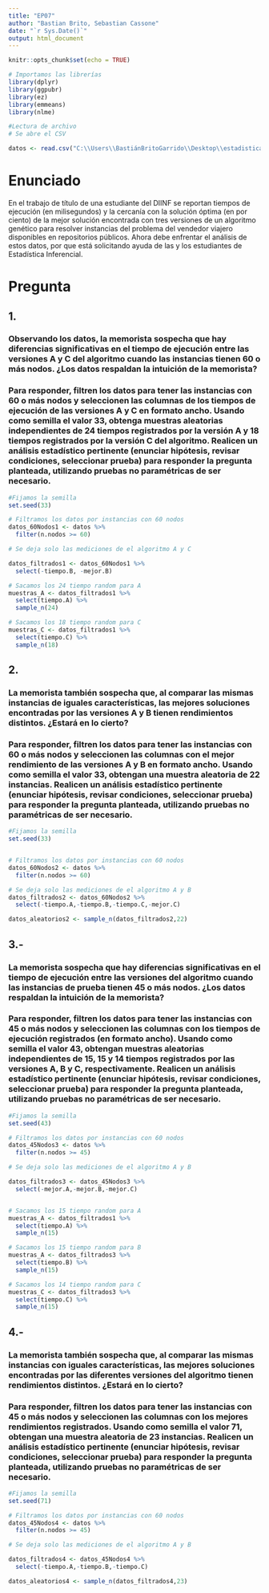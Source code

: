 ```yaml
---
title: "EP07"
author: "Bastian Brito, Sebastian Cassone"
date: "`r Sys.Date()`"
output: html_document
---
```


```r
knitr::opts_chunk$set(echo = TRUE)
```

```r
# Importamos las librerías
library(dplyr)
library(ggpubr)
library(ez)
library(emmeans)
library(nlme)

#Lectura de archivo
# Se abre el CSV

datos <- read.csv("C:\\Users\\BastiánBritoGarrido\\Desktop\\estadistica_inferencial_grupo6\\EP07\\EP07 Datos.csv")

```

# Enunciado
En el trabajo de título de una estudiante del DIINF se reportan tiempos de ejecución (en milisegundos) y la cercanía con la solución óptima (en por ciento) de la mejor solución encontrada con tres versiones de un algoritmo genético para resolver instancias del problema del vendedor viajero disponibles en repositorios públicos. Ahora debe enfrentar el análisis de estos datos, por que está solicitando ayuda de las y los estudiantes de Estadística Inferencial.

# Pregunta
## 1. 

### Observando los datos, la memorista sospecha que hay diferencias significativas en el tiempo de ejecución entre las versiones A y C del algoritmo cuando las instancias tienen 60 o más nodos. ¿Los datos respaldan la intuición de la memorista?

### Para responder, filtren los datos para tener las instancias con 60 o más nodos y seleccionen las columnas de los tiempos de ejecución de las versiones A y C en formato ancho. Usando como semilla el valor 33, obtenga muestras aleatorias independientes de 24 tiempos registrados por la versión A y 18 tiempos registrados por la versión C del algoritmo. Realicen un análisis estadístico pertinente (enunciar hipótesis, revisar condiciones, seleccionar prueba) para responder la pregunta planteada, utilizando pruebas no paramétricas de ser necesario.

```r
#Fijamos la semilla
set.seed(33)

# Filtramos los datos por instancias con 60 nodos 
datos_60Nodos1 <- datos %>%
  filter(n.nodos >= 60)

# Se deja solo las mediciones de el algoritmo A y C

datos_filtrados1 <- datos_60Nodos1 %>%
  select(-tiempo.B, -mejor.B)

# Sacamos los 24 tiempo random para A
muestras_A <- datos_filtrados1 %>% 
  select(tiempo.A) %>% 
  sample_n(24)

# Sacamos los 18 tiempo random para C
muestras_C <- datos_filtrados1 %>% 
  select(tiempo.C) %>% 
  sample_n(18)

```


## 2. 

### La memorista también sospecha que, al comparar las mismas instancias de iguales características, las mejores soluciones encontradas por las versiones A y B tienen rendimientos distintos. ¿Estará en lo cierto?

### Para responder, filtren los datos para tener las instancias con 60 o más nodos y seleccionen las columnas con el mejor rendimiento de las versiones A y B en formato ancho. Usando como semilla el valor 33, obtengan una muestra aleatoria de 22 instancias. Realicen un análisis estadístico pertinente (enunciar hipótesis, revisar condiciones, seleccionar prueba) para responder la pregunta planteada, utilizando pruebas no paramétricas de ser necesario.

```r

#Fijamos la semilla
set.seed(33)


# Filtramos los datos por instancias con 60 nodos 
datos_60Nodos2 <- datos %>%
  filter(n.nodos >= 60)

# Se deja solo las mediciones de el algoritmo A y B
datos_filtrados2 <- datos_60Nodos2 %>%
  select(-tiempo.A,-tiempo.B,-tiempo.C,-mejor.C)

datos_aleatorios2 <- sample_n(datos_filtrados2,22)

```


## 3.-

### La memorista sospecha que hay diferencias significativas en el tiempo de ejecución entre las versiones del algoritmo cuando las instancias de prueba tienen 45 o más nodos. ¿Los datos respaldan la intuición de la memorista?
### Para responder, filtren los datos para tener las instancias con 45 o más nodos y seleccionen las columnas con los tiempos de ejecución registrados (en formato ancho). Usando como semilla el valor 43, obtengan muestras aleatorias independientes de 15, 15 y 14 tiempos registrados por las versiones A, B y C, respectivamente. Realicen un análisis estadístico pertinente (enunciar hipótesis, revisar condiciones, seleccionar prueba) para responder la pregunta planteada, utilizando pruebas no paramétricas de ser necesario.


```r

#Fijamos la semilla
set.seed(43)

# Filtramos los datos por instancias con 60 nodos 
datos_45Nodos3 <- datos %>%
  filter(n.nodos >= 45)

# Se deja solo las mediciones de el algoritmo A y B

datos_filtrados3 <- datos_45Nodos3 %>%
  select(-mejor.A,-mejor.B,-mejor.C)


# Sacamos los 15 tiempo random para A
muestras_A <- datos_filtrados1 %>% 
  select(tiempo.A) %>% 
  sample_n(15)

# Sacamos los 15 tiempo random para B
muestras_A <- datos_filtrados3 %>% 
  select(tiempo.B) %>% 
  sample_n(15)

# Sacamos los 14 tiempo random para C
muestras_C <- datos_filtrados3 %>% 
  select(tiempo.C) %>% 
  sample_n(15)
```

## 4.-
### La memorista también sospecha que, al comparar las mismas instancias con iguales características, las mejores soluciones encontradas por las diferentes versiones del algoritmo tienen rendimientos distintos. ¿Estará en lo cierto?
### Para responder, filtren los datos para tener las instancias con 45 o más nodos y seleccionen las columnas con los mejores rendimientos registrados. Usando como semilla el valor 71, obtengan una muestra aleatoria de 23 instancias. Realicen un análisis estadístico pertinente (enunciar hipótesis, revisar condiciones, seleccionar prueba) para responder la pregunta planteada, utilizando pruebas no paramétricas de ser necesario.

```r

#Fijamos la semilla
set.seed(71)

# Filtramos los datos por instancias con 60 nodos 
datos_45Nodos4 <- datos %>%
  filter(n.nodos >= 45)

# Se deja solo las mediciones de el algoritmo A y B

datos_filtrados4 <- datos_45Nodos4 %>%
  select(-tiempo.A,-tiempo.B,-tiempo.C)

datos_aleatorios4 <- sample_n(datos_filtrados4,23)

```

